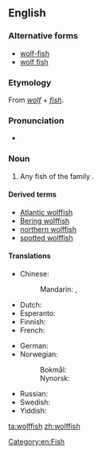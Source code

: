 {{also|wolfish}}
==English==

===Alternative forms===
* [[wolf-fish]]
* [[wolf fish]]

===Etymology===
From ''[[wolf]]'' + ''[[fish]]''.

===Pronunciation===
* {{IPA|/ˈwʊlfːɪʃ/}}

===Noun===
{{en-noun|es|wolffish}}

# Any fish of the family ''{{taxlink|Anarhichadidae|family}}''.

====Derived terms====
* [[Atlantic wolffish]]
* [[Bering wolffish]]
* [[northern wolffish]]
* [[spotted wolffish]]

====Translations====
{{trans-top|fish}}
* Chinese:
*: Mandarin: {{t|cmn|狼鱼|tr=lángyú, láng yú|sc=Hani}}, {{t|cmn|狼魚|sc=Hani}}
* Dutch: {{t+|nl|zeewolf|m}}
* Esperanto: {{t|eo|lupfiŝo}}
* Finnish: {{t|fi|merikissa}}
* French: {{t|fr|poisson loup|m}}
{{trans-mid}}
* German: {{t|de|Seewolf|m}}
* Norwegian:
*: Bokmål: {{t|no|steinbit|m}}
*: Nynorsk: {{t|nn|steinbit|m}}
* Russian: {{t|ru|полоса́тая зуба́тка|f|sc=Cyrl}}
* Swedish: {{t|sv|havskattfisk|c}}
* Yiddish: {{t|yi|וואָלף־פֿיש|m|tr=volf-fish, wolf-fisch|sc=Hebr}}
{{trans-bottom}}

[[Category:en:Fish]]

[[ta:wolffish]]
[[zh:wolffish]]